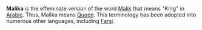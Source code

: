 '''Malika''' is the effeminate version of the word [[Malik]] that means "King" in [[Arabic language|Arabic]].  Thus, Malika means [[Queen]].  This terminology has been adopted into numerous other languages, including [[Farsi]].